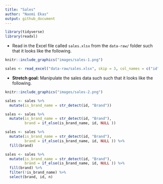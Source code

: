 ```yaml
---
title: "Sales"
author: "Naomi Ekas"
output: github_document
---
```


```r
library(tidyverse)
library(readxl)
```

-   Read in the Excel file called `sales.xlsx` from the `data-raw/` folder such that it looks like the following.

```r
knitr::include_graphics("images/sales-1.png")
```

```r
sales <- read_excel("data-raw/sales.xlsx", skip = 3, col_names = c("id", "n"))
```

-   **Stretch goal:** Manipulate the sales data such such that it looks like the following.

```r
knitr::include_graphics("images/sales-2.png")
```

```r
sales <- sales %>% 
  mutate(is_brand_name = str_detect(id, "Brand"))
```

```r
sales <- sales %>% 
  mutate(is_brand_name = str_detect(id, "Brand"),
         brand = if_else(is_brand_name, id, NULL )) 
```

```r
sales <- sales %>% 
  mutate(is_brand_name = str_detect(id, "Brand"),
         brand = if_else(is_brand_name, id, NULL )) %>% 
  fill(brand)
```

```r
sales <- sales %>% 
  mutate(is_brand_name = str_detect(id, "Brand"),
         brand = if_else(is_brand_name, id, NULL )) %>% 
  fill(brand) %>% 
  filter(!is_brand_name) %>% 
  select(brand, id, n)
```

